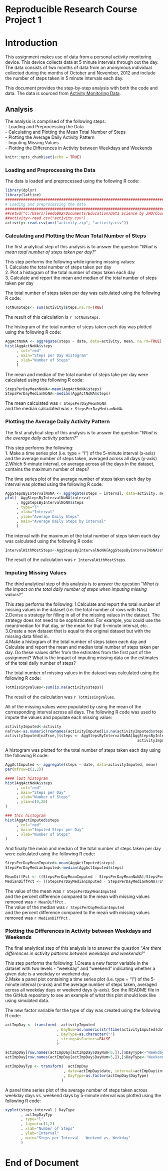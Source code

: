 Reproducible Research Course Project 1
======================================
  
# Introduction
This assignment makes use of data from a personal activity monitoring device. This device collects data at 5 minute intervals through out the day. The data consists of two months of data from an anonymous individual collected during the months of October and November, 2012 and include the number of steps taken in 5 minute intervals each day.  
  
This document provides the step-by-step analysis with both the code and data.  The data is sourced from [Activity Monitoring Data][1].

[1]: https://d396qusza40orc.cloudfront.net/repdata%2Fdata%2Factivity.zip

## Analysis
  
The analysis is comprised of the following steps:  
- Loading and Preprocessing the Data  
- Calculating and Plotting the Mean Total Number of Steps  
- Plotting the Average Daily Activity Pattern  
- Imputing Missing Values  
- Plotting the Differences in Activity between Weekdays and Weekends  
  
```r
knitr::opts_chunk$set(echo = TRUE)
```
### Loading and Preprocessing the Data

The data is loaded and preprocessed using the following R code:  
```r
library(dplyr)
library(lattice)
###############################################################################################################
# Loading and preprocessing the data
###############################################################################################################
##setwd("C:/Users/leedo002/Documents/Education/Data Science by JHU/Course 5 - Reproducible Research/Week 2/Course Project")
##activity<-read.csv("activity.csv")  
activity<-read.csv(unz("activity.zip", "activity.csv"))

```
  
### Calculating and Plotting the Mean Total Number of Steps
The first analytical step of this analysis is to answer the question "*What is mean total number of steps taken per day?*"

This step performs the following while ignoring missing values:  
1. Calculate the total number of steps taken per day  
2. Plot a histogram of the total number of steps taken each day  
3. Calculate and report the mean and median of the total number of steps taken per day  

The total number of steps taken per day was calculated using the following R code:  
```r
TotNumSteps<- sum(activity$steps,na.rm=TRUE)
```
  
The result of this calculation is ```r TotNumSteps```.  
  
The histogram of the total number of steps taken each day was plotted using the following R code:
```r
AggActNoNA <- aggregate(steps ~ date, data=activity, mean, na.rm=TRUE)
hist(AggActNoNA$steps
     , col="red"
     , main="Steps per Day Histogram"
     , xlab="Number of Steps"
     )
```
  
The mean and median of the total number of steps take per day were calculated using the following R code:  
```r
StepsPerDayMeanNoNA<-mean(AggActNoNA$steps)
StepsPerDayMedianNoNA<-median(AggActNoNA$steps)
```
  
The mean calculated was ```r StepsPerDayMeanNoNA```   
and the median calculated was ```r StepsPerDayMedianNoNA```.  
  
### Plotting the Average Daily Activity Pattern
The first analytical step of this analysis is to answer the question "*What is the average daily activity pattern?*"

This step performs the following:  
 1. Make a time series plot (i.e. type = "l") of the 5-minute interval (x-axis) and the average number of steps taken, averaged across all days (y-axis)  
2.Which 5-minute interval, on average across all the days in the dataset, contains the maximum number of steps?  
  
The time series plot of the average number of steps taken each day by interval was plotted using the following R code:  
```r
AggStepsByIntervalNoNA <- aggregate(steps ~ interval, data=activity, mean, na.rm=TRUE)
plot(  AggStepsByIntervalNoNA$interval
     , AggStepsByIntervalNoNA$steps
     , type="l"
     , xlab="Interval"
     , ylab="Average Daily Steps"
     , main="Average Daily Steps by Interval"
     )
```
  
The interval with the maximum of the total number of steps taken each day was calculated using the following R code:  
```r
IntervalWithMostSteps<-AggStepsByIntervalNoNA[AggStepsByIntervalNoNA$steps==max(AggStepsByIntervalNoNA$steps),]$interval
```

The result of the calculation was ```r IntervalWithMostSteps```.  

### Imputing Missing Values
The third analytical step of this analysis is to answer the question "*What is the impact on the total daily number of steps when imputing missing values?*"

This step performs the following: 
1.Calculate and report the total number of missing values in the dataset (i.e. the total number of rows with NAs)  
2.Devise a strategy for filling in all of the missing values in the dataset. The strategy does not need to be sophisticated. For example, you could use the mean/median for that day, or the mean for that 5-minute interval, etc.  
3.Create a new dataset that is equal to the original dataset but with the missing data filled in.  
4.Make a histogram of the total number of steps taken each day and Calculate and report the mean and  median total number of steps taken per day. Do these values differ from the estimates from the first part of the assignment? What is the impact of imputing missing data on the estimates of the total daily number of steps?   

The total number of missing values in the dataset was calculated using the following R code:  
```r
TotMissingValues<-sum(is.na(activity$steps))
```
  
The result of the calculation was ```r TotMissingValues```.  

All of the missing values were populated by using the mean of the corresponding interval across all days.  The following R code was used to impute the values and populate each missing value:  
```r
activityImputed<-activity
naTrue<-as.numeric(rownames(activityImputed[is.na(activityImputed$steps),]))
activityImputed[naTrue,]$steps <- AggStepsByIntervalNoNA[AggStepsByIntervalNoNA$interval==
                                                           activityImputed[naTrue,]$interval,]$steps
```
  
A histogram was plotted for the total number of steps taken each day using the following R code:  
```r
AggActImputed <- aggregate(steps ~ date, data=activityImputed, mean)
par(mfrow=c(1,2))

#### last histogram
hist(AggActNoNA$steps
     , col="red"
     , main="Steps per Day"
     , xlab="Number of Steps"
     , ylim=c(0,20)
)

### this histogram
hist(AggActImputed$steps
     , col="red"
     , main="Imputed Steps per Day"
     , xlab="Number of Steps"
)
```
  
And finally the mean and median of the total number of steps taken per day were calculated using the following R code:  
```r
StepsPerDayMeanImputed<-mean(AggActImputed$steps)
StepsPerDayMedianImputed<-median(AggActImputed$steps)

MeanDiffPct <- ((StepsPerDayMeanImputed - StepsPerDayMeanNoNA)/StepsPerDayMeanNoNA)*100
MedianDiffPct <- ((StepsPerDayMedianImputed - StepsPerDayMedianNoNA)/StepsPerDayMedianNoNA)*100
```
  
The value of the mean was  ```r StepsPerDayMeanImputed```  
  and the percent difference compared to the mean with missing values removed was ```r MeanDiffPct``` .  
The value of the median was  ```r StepsPerDayMedianImputed```  
  and the percent difference compared to the mean with missing values removed was ```r MedianDiffPct``` .  
   

### Plotting the Differences in Activity between Weekdays and Weekends
The final analytical step of this analysis is to answer the question "*Are there differences in activity patterns between weekdays and weekends?*"

This step performs the following: 
1.Create a new factor variable in the dataset with two levels - "weekday" and "weekend" indicating whether a given date is a weekday or weekend day.  
2.Make a panel plot containing a time series plot (i.e. type = "l") of the 5-minute interval (x-axis) and the average number of steps taken, averaged across all weekday days or weekend days (y-axis). See the README file in the GitHub repository to see an example of what this plot should look like using simulated data.  
  
The new factor variable for the type of day was created using the following R code:  
```r
actImpDay <- transform(  activityImputed
                       , DayNum=as.numeric(strftime(activityImputed$date,"%u"))
                       , DayType=as.character("")  
                       , stringsAsFactors=FALSE
                       )

actImpDay[row.names(actImpDay[actImpDay$DayNum<6,]),]$DayType<-"Weekday"
actImpDay[row.names(actImpDay[actImpDay$DayNum>5,]),]$DayType<-"Weekend"

actImpDayTyp <- transform(  actImpDay
                          , date=actImpDay$date, interval=actImpDay$interval, steps=actImpDay$steps
                          , DayType=as.factor(actImpDay$DayType)
                         )
```  
  
A panel time series plot of the average number of steps taken across weekday days vs. weekend days by 5-minute interval was plotted using the following R code:  

```r
xyplot(steps~interval | DayType
       , actImpDayTyp
       , type="l"
       , layout=c(1,2)
       , xlab="Number of Steps"
       , ylab="Interval"
       , main="Steps per Interval - Weekend vs. Weekday"
       )
```

# End of Document

